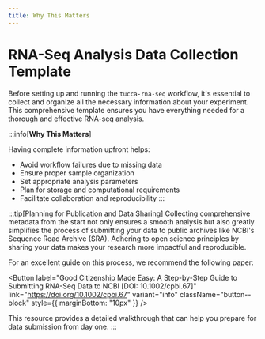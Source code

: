 ```yaml
---
title: Why This Matters
---
```


# RNA-Seq Analysis Data Collection Template

Before setting up and running the `tucca-rna-seq` workflow, it's essential 
to collect and organize all the necessary information about your experiment. 
This comprehensive template ensures you have everything needed for a thorough 
and effective RNA-seq analysis.

:::info[**Why This Matters**]

Having complete information upfront helps:
- Avoid workflow failures due to missing data
- Ensure proper sample organization
- Set appropriate analysis parameters
- Plan for storage and computational requirements
- Facilitate collaboration and reproducibility
:::

:::tip[Planning for Publication and Data Sharing]
Collecting comprehensive metadata from the start not only ensures a smooth
analysis but also greatly simplifies the process of submitting your data to
public archives like NCBI's Sequence Read Archive (SRA). Adhering to open
science principles by sharing your data makes your research more impactful and
reproducible.

For an excellent guide on this process, we recommend the following paper:

<Button
  label="Good Citizenship Made Easy: A Step-by-Step Guide to Submitting RNA-Seq
  Data to NCBI [DOI: 10.1002/cpbi.67]"
  link="https://doi.org/10.1002/cpbi.67"
  variant="info"
  className="button--block"
  style={{ marginBottom: "10px" }}
/>

This resource provides a detailed walkthrough that can help you prepare for data
submission from day one.
:::
